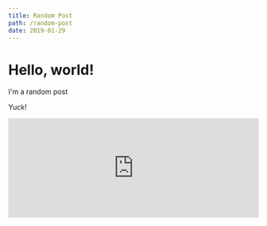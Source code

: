 ```yaml
---
title: Random Post
path: /random-post
date: 2019-01-29
---
```


# Hello, world!

I'm a random post

<p>Yuck!</p>

<iframe
  id="audio_66351523"
  frameborder="0"
  allowfullscreen=""
  scrolling="no"
  height="200"
  style="width:100%;"
  src="https://www.ivoox.com/player_ej_66351523_6_1.html"
></iframe>
